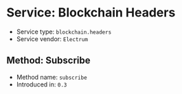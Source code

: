 =Service: Blockchain Headers=

* Service type: <code>blockchain.headers</code>
* Service vendor: <code>Electrum</code>

==Method: Subscribe==

* Method name: <code>subscribe</code>
* Introduced in: <code>0.3</code>